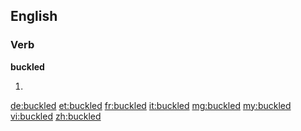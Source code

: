 ==English==

===Verb===
'''buckled'''

# {{past of|[[buckle]]}}

[[de:buckled]]
[[et:buckled]]
[[fr:buckled]]
[[it:buckled]]
[[mg:buckled]]
[[my:buckled]]
[[vi:buckled]]
[[zh:buckled]]
